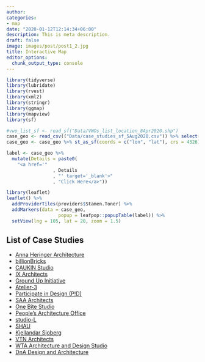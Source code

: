 ```yaml
---
author: 
categories:
- map
date: "2020-01-12T12:14:34+06:00"
description: This is meta description.
draft: false
image: images/post/post1_2.jpg
title: Interactive Map
editor_options: 
  chunk_output_type: console
---
```



```r
library(tidyverse)
library(lubridate)
library(rvest)
library(xml2)
library(stringr)
library(ggmap)
library(mapview)
library(sf)
```

```r
#vwo_list_sf <- read_sf("Data/VWOs_list_location_8Apr2020.shp")
case_geo <- read_csv(("Data/case_studies_sf_5Aug2020.csv")) %>% select(-ID, -Link)
case_geo <- case_geo %>% st_as_sf(coords = c("lon", "lat"), crs = 4326)
```

```r
label <- case_geo %>%  
  mutate(Details = paste0(
    "<a href='"
                 , Details
                 , "' target='_blank'>"
                 , "Click Here</a>"))
```

```r
library(leaflet)
leaflet() %>%
  addProviderTiles(providers$Stamen.Toner) %>% 
  addMarkers(data = case_geo,
                   popup = leafpop::popupTable(label)) %>% 
  setView(lng = 105, lat = 20, zoom = 1.5)
```

## List of Case Studies
- [Anna Heringer Architecture](https://socialarchi.github.io/2020/anna-heringer-architecture.html)
- [billionBricks](https://socialarchi.github.io/2020/billionbricks.html)
- [CAUKIN Studio](https://socialarchi.github.io/2020/caukin-studio.html)
- [IX Architects](https://socialarchi.github.io/2020/ix-architects.html)
- [Ground Up Initiative](https://socialarchi.github.io/2020/ground-up-initiative.html)
- [Atelier-3](https://socialarchi.github.io/2020/atelier-3.html)
- [Participate in Design (P!D)](https://socialarchi.github.io/2020/participate-in-design-pd.html)
- [SAA Architects](https://socialarchi.github.io/2020/saa-architects.html)
- [One Bite Studio](https://socialarchi.github.io/2020/one-bite-studio.html)
- [People's Architecture Office](https://socialarchi.github.io/2020/peoples-architecture-office.html)
- [studio-L](https://socialarchi.github.io/2020/studio-l.html)
- [SHAU](https://socialarchi.github.io/2020/shau.html)
- [Kjellandar Sjoberg](https://socialarchi.github.io/2020/kjellandar-sjoberg.html)
- [VTN Architects](https://socialarchi.github.io/2020/vtn-architects.html)
- [WTA Architecture and Design Studio](https://socialarchi.github.io/2020/wta-architecture-and-design-studio.html)
- [DnA Design and Architecture](https://socialarchi.github.io/2020/dna-design-and-architecture.html)
